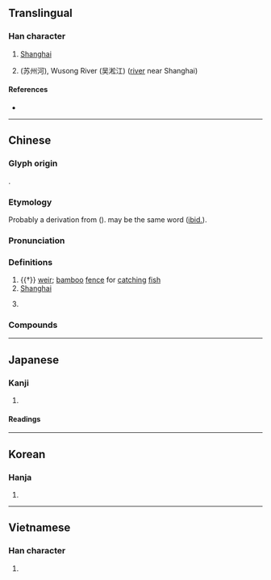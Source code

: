{{also|沪}}
{{character info}}
==Translingual==

===Han character===
{{Han char|rn=85|rad=水|as=11|sn=14|four=33117|canj=EHSU,EISU|ids=⿰氵扈}}

# [[Shanghai]]
# {{w|Suzhou Creek}} (苏州河), Wusong River (吴淞江) ([[river]] near Shanghai)

====References====
* {{Han ref|kx=0643.260|dkj=18072|dj=1051.070|hdz=31731.060|uh=6EEC|ud=28396|bh=BAAD|bd=47789}}

----

==Chinese==
{{zh-forms|s=沪}}

===Glyph origin===
{{Han etym}}
{{Han compound|水|扈|ls=psc|c1=s|c2=p|t1=water}}.

===Etymology===
Probably a derivation from {{och-l|互|intertwining}} ({{zh-ref|Schuessler, 2007}}). {{och-l|扈|to stop; to prevent}} may be the same word ([[ibid.]]).

===Pronunciation===
{{zh-pron
|m=hù
|m-s=
|c=wu6
|c-t=fu5
|g=fu5
|h=pfs=fu;gd=fu4
|j=
|mb=hú
|md=hô
|mn=xm,zz,tw:hō͘/qz:hǒ͘
|mn-t=hu6
|w=3hhu
|x=fu4
|mc=y
|oc=y
|ma=y
|cat=n,pn
}}

===Definitions===
{{zh-hanzi}}

# {{†}} [[weir]]; [[bamboo]] [[fence]] for [[catch]]ing [[fish]]
# [[Shanghai]]
#: {{zh-x|^滬語|Shanghainese}}
# {{surname|zh}}

===Compounds===
{{zh-der|滬瀆|滬江|滬語|京滬鐵路|石滬|淞滬之戰|滬劇|滬尾|淞滬鐵路}}

----

==Japanese==

===Kanji===
{{ja-kanji|grade=|rs=水11}}

# {{rfdef|ja|sort=水11}}

====Readings====
{{ja-readings
|goon=ぐ, ご
|kanon=こ
|kun=えり-, あじろ-}}

----

==Korean==

===Hanja===
{{ko-hanja|hangeul=호|eumhun=|rv=ho|mr=ho|y=ho}}

# {{rfdef|ko|sort=水11}}

----

==Vietnamese==

===Han character===
{{vi-readings|reading=hộ, hỗ|rs=水11}}

# {{rfdef|vi|sort=水11}}